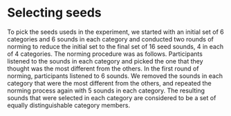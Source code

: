 # Selecting seeds

To pick the seeds useds in the experiment, we started with an initial set of
6 categories and 6 sounds in each category and conducted two rounds of norming
to reduce the initial set to the final set of 16 seed sounds, 4 in each of
4 categories. The norming procedure was as follows. Participants listened to
the sounds in each category and picked the one that they thought was the most
different from the others. In the first round of norming, participants listened
to 6 sounds. We removed the sounds in each category that were the most different
from the others, and repeated the norming process again with 5 sounds in each
category. The resulting sounds that were selected in each category are
considered to be a set of equally distinguishable category members.
